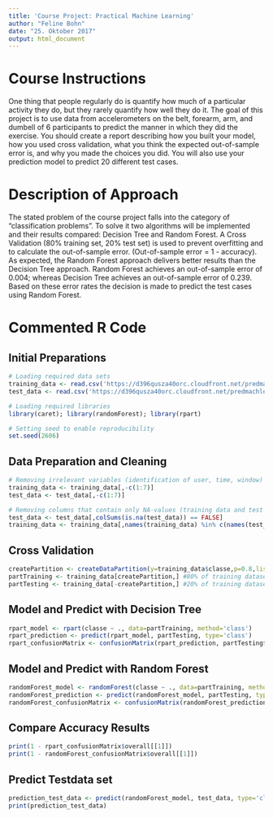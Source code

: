 ---
title: 'Course Project: Practical Machine Learning'
author: "Feline Bohn"
date: "25. Oktober 2017"
output: html_document
---

# Course Instructions
One thing that people regularly do is quantify how much of a particular activity they do, but they rarely quantify how well they do it. The goal of this project is to use data from accelerometers on the belt, forearm, arm, and dumbell of 6 participants to predict the manner in which they did the exercise. 
You should create a report describing how you built your model, how you used cross validation, what you think the expected out-of-sample error is, and why you made the choices you did. You will also use your prediction model to predict 20 different test cases.

# Description of Approach
The stated problem of the course project falls into the category of "classification problems". To solve it two algorithms will be implemented and their results compared: Decision Tree and Random Forest.
A Cross Validation (80% training set, 20% test set) is used to prevent overfitting and to calculate the out-of-sample error. (Out-of-sample error = 1 - accuracy). 
As expected, the Random Forest approach delivers better results than the Decision Tree approach. Random Forest achieves an out-of-sample error of 0.004; whereas Decision Tree achieves an out-of-sample error of 0.239. Based on these error rates the decision is made to predict the test cases using  Random Forest.

# Commented R Code 

## Initial Preparations
```{r}
# Loading required data sets
training_data <- read.csv('https://d396qusza40orc.cloudfront.net/predmachlearn/pml-training.csv')
test_data <- read.csv('https://d396qusza40orc.cloudfront.net/predmachlearn/pml-testing.csv')

# Loading required libraries
library(caret); library(randomForest); library(rpart)

# Setting seed to enable reproducibility
set.seed(2606)
```

## Data Preparation and Cleaning
```{r}
# Removing irrelevant variables (identification of user, time, window)
training_data <- training_data[,-c(1:7)]
test_data <- test_data[,-c(1:7)]

# Removing columns that contain only NA-values (training data and test data should contain the same columns)
test_data <- test_data[,colSums(is.na(test_data)) == FALSE]
training_data <- training_data[,names(training_data) %in% c(names(test_data),'classe')]
```

## Cross Validation
```{r}
createPartition <- createDataPartition(y=training_data$classe,p=0.8,list=FALSE)
partTraining <- training_data[createPartition,] #80% of training dataset
partTesting <- training_data[-createPartition,] #20% of training dataset
```

## Model and Predict with Decision Tree
```{r}
rpart_model <- rpart(classe ~ ., data=partTraining, method='class')
rpart_prediction <- predict(rpart_model, partTesting, type='class')
rpart_confusionMatrix <- confusionMatrix(rpart_prediction, partTesting$classe)
```

## Model and Predict with Random Forest
```{r}
randomForest_model <- randomForest(classe ~ ., data=partTraining, method='class')
randomForest_prediction <- predict(randomForest_model, partTesting, type='class')
randomForest_confusionMatrix <- confusionMatrix(randomForest_prediction, partTesting$classe)
```

## Compare Accuracy Results
```{r}
print(1 - rpart_confusionMatrix$overall[[1]])
print(1 - randomForest_confusionMatrix$overall[[1]])
```

## Predict Testdata set
```{r}
prediction_test_data <- predict(randomForest_model, test_data, type='class')
print(prediction_test_data)
```